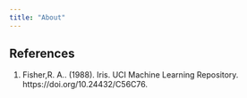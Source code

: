 ```yaml
---
title: "About"
---
```


## References
1.  Fisher,R. A.. (1988). Iris. UCI Machine Learning Repository. https://doi.org/10.24432/C56C76.